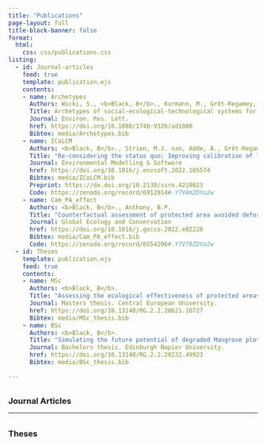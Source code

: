 ```yaml
---
title: "Publications"
page-layout: full
title-block-banner: false
format: 
  html: 
    css: css/publications.css
listing: 
  - id: Journal-articles
    feed: true
    template: publication.ejs
    contents:
    - name: Archetypes
      Authors: Wicki, S., <b>Black, B</b>., Kurmann, M., Grêt-Regamey, A.
      Title: Archetypes of social-ecological-technological systems for managing ecological infrastructure.
      Journal: Environ. Res. Lett.
      href: https://doi.org/10.1088/1748-9326/ad1080
      Bibtex: media/Archetypes.bib
    - name: ICoLCM
      Authors: <b>Black, B</b>., Strien, M.J. van, Adde, A., Grêt-Regamey, A.
      Title: "Re-considering the status quo: Improving calibration of land use change models through validation of transition potential predictions."
      Journal: Environmental Modelling & Software
      href: https://doi.org/10.1016/j.envsoft.2022.105574
      Bibtex: media/ICoLCM.bib
      Preprint: https://dx.doi.org/10.2139/ssrn.4219023
      Code: https://zenodo.org/record/6912914#.Y7V4mZDYo2w
    - name: Cam_PA_effect
      Authors: <b>Black, B</b>., Anthony, B.P.
      Title: "Counterfactual assessment of protected area avoided deforestation in Cambodia: Trends in effectiveness, spillover effects and the influence of establishment date."
      Journal: Global Ecology and Conservation
      href: https://doi.org/10.1016/j.gecco.2022.e02228
      Bibtex: media/Cam_PA_effect.bib
      Code: https://zenodo.org/record/6554206#.Y7V79ZDYo2w
  - id: Theses
    template: publication.ejs
    feed: true
    contents:
    - name: MSc
      Authors: <b>Black, B</b>.
      Title: "Assessing the ecological effectiveness of protected areas in Cambodia: a quasi-experimental counterfactual estimation of avoided deforestation."
      Journal: Masters thesis. Central European University.
      href: https://doi.org/10.13140/RG.2.2.28621.10727
      Bibtex: media/MSc_thesis.bib
    - name: BSc
      Authors: <b>Black, B</b>.
      Title: "Simulating the future potential of degraded Mangrove plots using field data from Kenya."
      Journal: Bachelors thesis. Edinburgh Napier University.
      href: https://doi.org/10.13140/RG.2.2.20232.49923
      Bibtex: media/BSc_thesis.bib

---
```


<br><h3 style="margin:0!important;padding:0!important;text-decoration:none;">Journal Articles</h3>

:::{#Journal-articles}
:::

------------------------------------------------------------------------
<br><h3 style="margin:0!important;padding:0!important;text-decoration:none;">Theses</h3>

:::{#Theses}
:::



